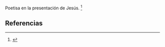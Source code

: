 Poetisa en la presentación de Jesús. <ref>{{lib|LU|122|9|2-27}}</ref> 

== Referencias ==
<references />
